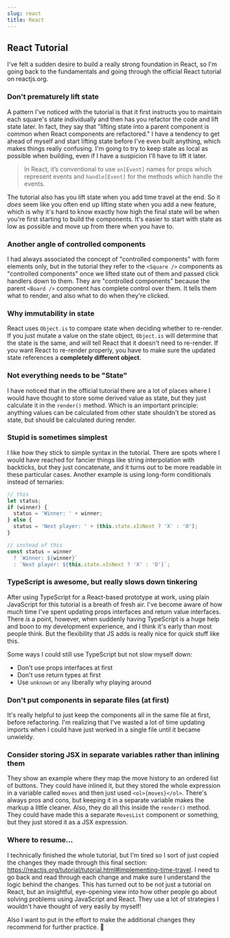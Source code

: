 ```yaml
---
slug: react
title: React
---
```


## React Tutorial

I've felt a sudden desire to build a really strong foundation in React, so I'm going back to the fundamentals and going through the official React tutorial on reactjs.org.

### Don't prematurely lift state

A pattern I've noticed with the tutorial is that it first instructs you to maintain each square's state individually and then has you refactor the code and lift state later. In fact, they say that "lifting state into a parent component is common when React components are refactored." I have a tendency to get ahead of myself and start lifting state before I've even built anything, which makes things really confusing. I'm going to try to keep state as local as possible when building, even if I have a suspicion I'll have to lift it later.

> In React, it’s conventional to use `on[Event]` names for props which represent events and `handle[Event]` for the methods which handle the events.

The tutorial also has you lift state when you add time travel at the end. So it _does_ seem like you often end up lifting state when you add a new feature, which is why it's hard to know exactly how high the final state will be when you're first starting to build the components. It's easier to start with state as low as possible and move up from there when you have to.

### Another angle of controlled components

I had always associated the concept of "controlled components" with form elements only, but in the tutorial they refer to the `<Square />` components as "controlled components" once we lifted state out of them and passed click handlers down to them. They are "controlled components" because the parent `<Board />` component has complete control over them. It tells them what to render, and also what to do when they're clicked.

### Why immutability in state

React uses `Object.is` to compare state when deciding whether to re-render. If you just mutate a value on the state object, `Object.is` will determine that the state is the same, and will tell React that it doesn't need to re-render. If you want React to re-render properly, you have to make sure the updated state references a **completely different object**.

### Not everything needs to be "State"

I have noticed that in the official tutorial there are a lot of places where I would have thought to store some derived value as state, but they just calculate it in the `render()` method. Which is an important principle: anything values can be calculated from other state shouldn't be stored as state, but should be calculated during render.

### Stupid is sometimes simplest

I like how they stick to simple syntax in the tutorial. There are spots where I would have reached for fancier things like string interpolation with backticks, but they just concatenate, and it turns out to be more readable in these particular cases. Another example is using long-form conditionals instead of ternaries:

```javascript
// this
let status;
if (winner) {
  status = 'Winner: ' + winner;
} else {
  status = 'Next player: ' + (this.state.xIsNext ? 'X' : 'O');
}

// instead of this
const status = winner
  ? `Winner: ${winner}`
  : `Next player: ${this.state.xIsNext ? 'X' : 'O'}`;
```

### TypeScript is awesome, but really slows down tinkering

After using TypeScript for a React-based prototype at work, using plain JavaScript for this tutorial is a breath of fresh air. I've become aware of how much time I've spent updating props interfaces and return value interfaces. There _is_ a point, however, when suddenly having TypeScript is a huge help and boon to my development experience, and I think it's early than most people think. But the flexibility that JS adds is really nice for quick stuff like this.

Some ways I could still use TypeScript but not slow myself down:

- Don't use props interfaces at first
- Don't use return types at first
- Use `unknown` or `any` liberally why playing around

### Don't put components in separate files (at first)

It's really helpful to just keep the components all in the same file at first, before refactoring. I'm realizing that I've wasted a lot of time updating imports when I could have just worked in a single file until it became unwieldy.

### Consider storing JSX in separate variables rather than inlining them

They show an example where they map the move history to an ordered list of buttons. They could have inlined it, but they stored the whole expression in a variable called `moves` and then just used `<ol>{moves}</ol>`. There's always pros and cons, but keeping it in a separate variable makes the markup a little cleaner. Also, they do all this inside the `render()` method. They could have made this a separate `MovesList` component or something, but they just stored it as a JSX expression.

### Where to resume...

I technically finished the whole tutorial, but I'm tired so I sort of just copied the changes they made through this final section: https://reactjs.org/tutorial/tutorial.html#implementing-time-travel. I need to go back and read through each change and make sure I understand the logic behind the changes. This has turned out to be not just a tutorial on React, but an insightful, eye-opening view into how other people go about solving problems using JavaScript and React. They use a lot of strategies I wouldn't have thought of very easily by myself!

Also I want to put in the effort to make the additional changes they recommend for further practice. 💪
